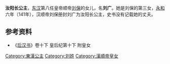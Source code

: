 {{東亞女性歷史人物
| 名稱=汝阳公主
| 身份=[[汉朝|汉朝]]公主
| 畫像=
| 說明=
| 姓=刘
| 名=广
| 封爵=[[公主|公主]]
| 位號=
| 封號=汝阳公主
| 出生年=
| 逝世年=
| 諡號=
| 墳墓=
| 父親=[[汉顺帝|汉顺帝]][[刘保|刘保]]
| 同胞兄弟=
| 母親=
|}}


'''汝阳长公主'''，[[东汉|东汉]]第八任皇帝顺帝[[汉顺帝|刘保]]的女儿，名'''刘广'''。她是刘保的第三女，[[永和_(東漢)|永和]]六年（141年），汉顺帝刘保册封刘广为汝阳长公主，史书没有记载她的丈夫。

==参考资料==
*《[[后汉书|后汉书]]》卷十下 皇后纪第十下 附皇女

[[Category:東漢公主|Category:東漢公主]]
[[Category:刘姓|Category:刘姓]]
[[Category:漢順帝皇女|Category:漢順帝皇女]]